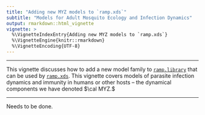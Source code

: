 ```yaml
---
title: "Adding new MYZ models to `ramp.xds`" 
subtitle: "Models for Adult Mosquito Ecology and Infection Dynamics" 
output: rmarkdown::html_vignette
vignette: >
  %\VignetteIndexEntry{Adding new MYZ models to `ramp.xds`}
  %\VignetteEngine{knitr::rmarkdown}
  %\VignetteEncoding{UTF-8}
---
```


*** 

This vignette discusses how to add a new model family to [`ramp.library`](https://github.com/dd-harp/ramp.library) that can be used by  [`ramp.xds`](https://github.com/dd-harp/ramp.xds). This vignette covers models of parasite infection dynamics and immunity in humans or other hosts -- the dynamical components we have denoted $\cal MYZ.$ 

*** 

Needs to be done. 

